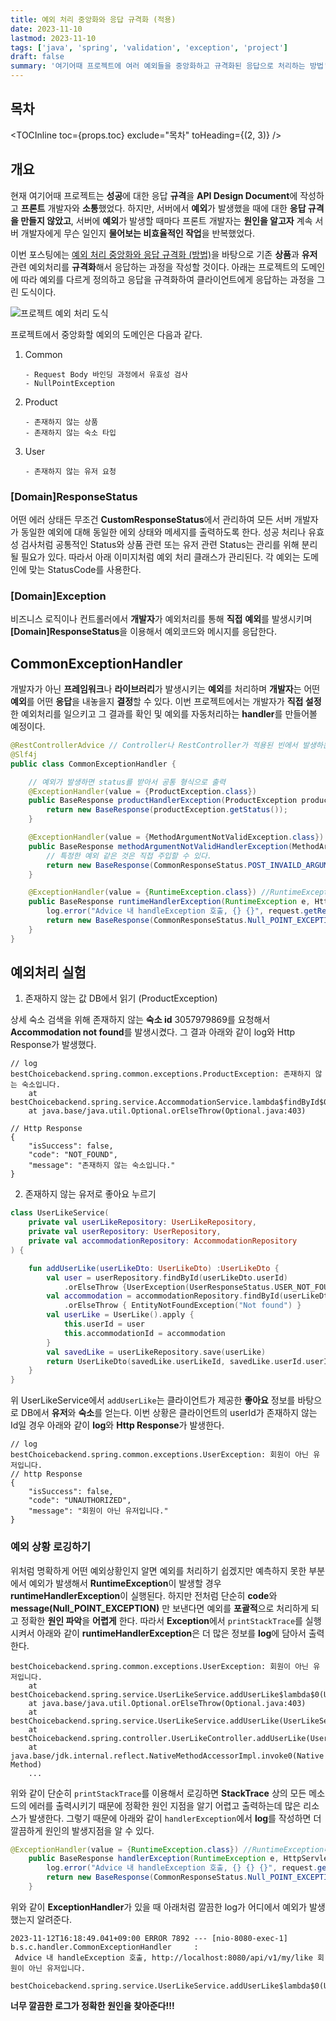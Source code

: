 ```yaml
---
title: 예외 처리 중앙화와 응답 규격화 (적용)
date: 2023-11-10
lastmod: 2023-11-10
tags: ['java', 'spring', 'validation', 'exception', 'project']
draft: false
summary: '여기어때 프로젝트에 여러 예외들을 중앙화하고 규격화된 응답으로 처리하는 방법'
---
```


## 목차

<TOCInline toc={props.toc} exclude="목차" toHeading={(2, 3)} />

## 개요

현재 여기어때 프로젝트는 **성공**에 대한 응답 **규격**을 **API Design Document**에 작성하고 **프론트** 개발자와 **소통**했었다.
하지만, 서버에서 **예외**가 발생했을 때에 대한 **응답 규격을 만들지 않았고**, 서버에 **예외**가 발생할 때마다 프론트 개발자는 **원인을 알고자**
계속 서버 개발자에게 무슨 일인지 **물어보는 비효율적인 작업**을 반복했었다.

이번 포스팅에는 [예외 처리 중앙화와 응답 규격화 (방법)](/blog/java/java-exception-center)을 바탕으로 기존 **상품**과 **유저** 관련 예외처리를 **규격화**해서 응답하는 과정을 작성할 것이다.
아래는 프로젝트의 도메인에 따라 예외를 다르게 정의하고 응답을 규격화하여 클라이언트에게 응답하는 과정을 그린 도식이다.

<img src="/static/images/project/project-exception-center.png" alt="프로젝트 예외 처리 도식" />

프로젝트에서 중앙화할 예외의 도메인은 다음과 같다.

1. Common
   ```
   - Request Body 바인딩 과정에서 유효성 검사
   - NullPointException
   ```
2. Product
   ```
   - 존재하지 않는 상품
   - 존재하지 않는 숙소 타입
   ```
3. User
   ```
   - 존재하지 않는 유저 요청
   ```

### [Domain]ResponseStatus

어떤 에러 상태든 무조건 **CustomResponseStatus**에서 관리하여 모든 서버 개발자가 동일한 예외에 대해 동일한 에외 상태와 메세지를 출력하도록 한다.
성공 처리나 유효성 검사처럼 공통적인 Status와 상품 관련 또는 유저 관련 Status는 관리를 위해 분리될 필요가 있다. 따라서 아래 이미지처럼 예외 처리 클래스가 관리된다.
각 예외는 도메인에 맞는 StatusCode를 사용한다.

### [Domain]Exception

비즈니스 로직이나 컨트롤러에서 **개발자**가 예외처리를 통해 **직접** **예외**를 발생시키며 **[Domain]ResponseStatus**을 이용해서 예외코드와 메시지를 응답한다.

## CommonExceptionHandler

개발자가 아닌 **프레임워크**나 **라이브러리**가 발생시키는 **예외**를 처리하며 **개발자**는 어떤 **예외**를 어떤 **응답**을 내놓을지 **결정**할 수 있다.
이번 프로젝트에서는 개발자가 **직접 설정**한 예외처리를 일으키고 그 결과를 확인 및 예외를 자동처리하는 **handler**를 만들어볼 예정이다.

```java:CommonExceptionHandler.java
@RestControllerAdvice // Controller나 RestController가 적용된 빈에서 발생하는 예외를 잡아 처리
@Slf4j
public class CommonExceptionHandler {

    // 예외가 발생하면 status를 받아서 공통 형식으로 출력
    @ExceptionHandler(value = {ProductException.class})
    public BaseResponse productHandlerException(ProductException productException){
        return new BaseResponse(productException.getStatus());
    }

    @ExceptionHandler(value = {MethodArgumentNotValidException.class})
    public BaseResponse methodArgumentNotValidHandlerException(MethodArgumentNotValidException m){
        // 특정한 예외 같은 것은 직접 주입할 수 있다.
        return new BaseResponse(CommonResponseStatus.POST_INVAILD_ARGUMENT);
    }

    @ExceptionHandler(value = {RuntimeException.class}) //RuntimeException나 NullPointerException가 발생하는 예외가 발생하면 처리하는 메서드
    public BaseResponse runtimeHandlerException(RuntimeException e, HttpServletRequest request){
        log.error("Advice 내 handleException 호출, {} {}", request.getRequestURL(), e.getMessage());
        return new BaseResponse(CommonResponseStatus.Null_POINT_EXCEPTION);
    }
}
```

## 예외처리 실험

1. 존재하지 않는 값 DB에서 읽기 (ProductException)

상세 숙소 검색을 위해 존재하지 않는 **숙소 id** 3057979869를 요청해서 **Accommodation not found**를 발생시켰다.
그 결과 아래와 같이 log와 Http Response가 발생했다.

```
// log
bestChoicebackend.spring.common.exceptions.ProductException: 존재하지 않는 숙소입니다.
	at bestChoicebackend.spring.service.AccommodationService.lambda$findById$0(AccommodationService.java:38)
	at java.base/java.util.Optional.orElseThrow(Optional.java:403)

// Http Response
{
    "isSuccess": false,
    "code": "NOT_FOUND",
    "message": "존재하지 않는 숙소입니다."
}
```

2. 존재하지 않는 유저로 좋아요 누르기

```kotlin:UserLikeService.kt
class UserLikeService(
    private val userLikeRepository: UserLikeRepository,
    private val userRepository: UserRepository,
    private val accommodationRepository: AccommodationRepository
) {

    fun addUserLike(userLikeDto: UserLikeDto) :UserLikeDto {
        val user = userRepository.findById(userLikeDto.userId)
            .orElseThrow {UserException(UserResponseStatus.USER_NOT_FOUND)}
        val accommodation = accommodationRepository.findById(userLikeDto.accommodationId)
            .orElseThrow { EntityNotFoundException("Not found") }
        val userLike = UserLike().apply {
            this.userId = user
            this.accommodationId = accommodation
        }
        val savedLike = userLikeRepository.save(userLike)
        return UserLikeDto(savedLike.userLikeId, savedLike.userId.userId, savedLike.accommodationId.accommodationId)
    }
}
```

위 UserLikeService에서 `addUserLike`는 클라이언트가 제공한 **좋아요** 정보를 바탕으로 DB에서 **유저**와 **숙소**를 얻는다.
이번 상황은 클라이언트의 userId가 존재하지 않는 Id일 경우 아래와 같이 **log**와 **Http Response**가 발생한다.

```
// log
bestChoicebackend.spring.common.exceptions.UserException: 회원이 아닌 유저입니다.
// http Response
{
    "isSuccess": false,
    "code": "UNAUTHORIZED",
    "message": "회원이 아닌 유저입니다."
}
```

### 예외 상황 로깅하기

위처럼 명확하게 어떤 예외상황인지 알면 예외를 처리하기 쉽겠지만 예측하지 못한 부분에서 예외가 발생해서 **RuntimeException**이 발생할 경우 **runtimeHandlerException**이 실행된다.
하지만 전처럼 단순히 **code**와 **message(Null_POINT_EXCEPTION)** 만 보낸다면
예외를 **포괄적**으로 처리하게 되고 정확한 **원인 파악**을 **어렵게** 한다. 따라서 **Exception**에서 `printStackTrace`를 실행시켜서 아래와 같이 **runtimeHandlerException**은 더 많은 정보를 **log**에 담아서 출력한다.

```:무수히 많이 출력된 System.err
bestChoicebackend.spring.common.exceptions.UserException: 회원이 아닌 유저입니다.
	at bestChoicebackend.spring.service.UserLikeService.addUserLike$lambda$0(UserLikeService.kt:24)
	at java.base/java.util.Optional.orElseThrow(Optional.java:403)
	at bestChoicebackend.spring.service.UserLikeService.addUserLike(UserLikeService.kt:24)
	at bestChoicebackend.spring.controller.UserLikeController.addUserLike(UserLikeController.kt:24)
	at java.base/jdk.internal.reflect.NativeMethodAccessorImpl.invoke0(Native Method)
	...

```

위와 같이 단순히 `printStackTrace`를 이용해서 로깅하면 **StackTrace** 상의 모든 메소드의 에러를 출력시키기 때문에
정확한 원인 지점을 알기 어렵고 출력하는데 많은 리소스가 발생한다. 그렇기 때문에 아래와 같이 `handlerException`에서 **log**를 작성하면 더 깔끔하게 원인의 발생지점을 알 수 있다.

```java:CommonExceptionHandler.java
@ExceptionHandler(value = {RuntimeException.class}) //RuntimeException나 NullPointerException가 발생하는 예외가 발생하면 처리하는 메서드
    public BaseResponse handlerException(RuntimeException e, HttpServletRequest request){
        log.error("Advice 내 handleException 호출, {} {} {}", request.getRequestURL(), e.getMessage(), e.getStackTrace()[0]);
        return new BaseResponse(CommonResponseStatus.Null_POINT_EXCEPTION);
    }
```

위와 같이 **ExceptionHandler**가 있을 때 아래처럼 깔끔한 log가 어디에서 예외가 발생했는지 알려준다.

```
2023-11-12T16:18:49.041+09:00 ERROR 7892 --- [nio-8080-exec-1] b.s.c.handler.CommonExceptionHandler     :
 Advice 내 handleException 호출, http://localhost:8080/api/v1/my/like 회원이 아닌 유저입니다.
 bestChoicebackend.spring.service.UserLikeService.addUserLike$lambda$0(UserLikeService.kt:24)
```

**너무 깔끔한 로그가 정확한 원인을 찾아준다!!!**
